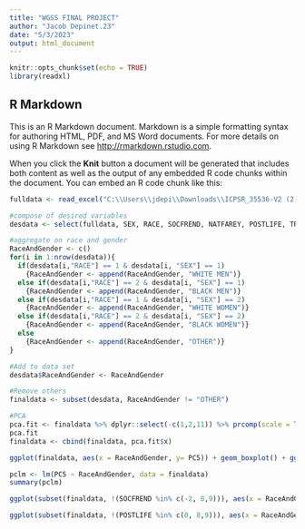 ---
title: "WGSS FINAL PROJECT"
author: "Jacob Depinet.23"
date: "5/3/2023"
output: html_document
---

```{r setup, include=FALSE}
knitr::opts_chunk$set(echo = TRUE)
library(readxl)
```

## R Markdown

This is an R Markdown document. Markdown is a simple formatting syntax for authoring HTML, PDF, and MS Word documents. For more details on using R Markdown see <http://rmarkdown.rstudio.com>.

When you click the **Knit** button a document will be generated that includes both content as well as the output of any embedded R code chunks within the document. You can embed an R code chunk like this:

```{r cars}
fulldata <- read_excel("C:\\Users\\jdepi\\Downloads\\ICPSR_35536-V2 (2)\\ICPSR_35536\\DS0001\\35536-0001-Data.xlsx")
```

```{r}
#compose of desired variables
desdata <- select(fulldata, SEX, RACE, SOCFREND, NATFAREY, POSTLIFE, TRUST, PCLIT, FEWORK, FEPOL, USINTL)
```

```{r}
#aggregate on race and gender
RaceAndGender <- c()
for(i in 1:nrow(desdata)){
  if(desdata[i,"RACE"] == 1 & desdata[i, "SEX"] == 1)
    {RaceAndGender <- append(RaceAndGender, "WHITE MEN")}
  else if(desdata[i,"RACE"] == 2 & desdata[i, "SEX"] == 1)
    {RaceAndGender <- append(RaceAndGender, "BLACK MEN")}
  else if(desdata[i,"RACE"] == 1 & desdata[i, "SEX"] == 2)
    {RaceAndGender <- append(RaceAndGender, "WHITE WOMEN")}
  else if(desdata[i,"RACE"] == 2 & desdata[i, "SEX"] == 2)
    {RaceAndGender <- append(RaceAndGender, "BLACK WOMEN")}
  else
    {RaceAndGender <- append(RaceAndGender, "OTHER")}
}

#Add to data set
desdata$RaceAndGender <- RaceAndGender

#Remove others
finaldata <- subset(desdata, RaceAndGender != "OTHER")
```


```{r}
#PCA 
pca.fit <- finaldata %>% dplyr::select(-c(1,2,11)) %>% prcomp(scale = TRUE)
pca.fit
finaldata <- cbind(finaldata, pca.fit$x)
```

```{r}
ggplot(finaldata, aes(x = RaceAndGender, y= PC5)) + geom_boxplot() + ggtitle("Social and Humanitarian Beliefs vs. Race and Gender") + ylab("Social and Humanitarian Beliefs") + xlab("Race and Gender")
```
```{r}
pclm <- lm(PC5 ~ RaceAndGender, data = finaldata)
summary(pclm)
```

```{r}
ggplot(subset(finaldata, !(SOCFREND %in% c(-2, 8,9))), aes(x = RaceAndGender, y= SOCFREND)) + geom_boxplot() + ggtitle("Frequency of Socializing with Friends vs. Race and Gender") + ylab("Frequency of Socializing with Friends") + xlab("Race and Gender")

```

```{r}
ggplot(subset(finaldata, !(POSTLIFE %in% c(0, 8,9))), aes(x = RaceAndGender, y= POSTLIFE)) + geom_boxplot() + ggtitle("Belief in Afterlife vs. Race and Gender") + ylab("Belief in Afterlife") + xlab("Race and Gender")
```

